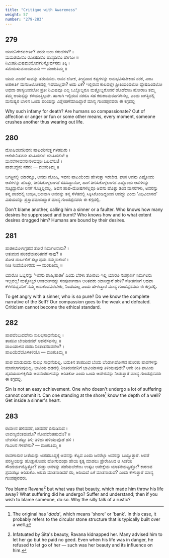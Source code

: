 ```yaml
---
title: "Critique with Awareness"
weight: 57
number: "279-283"
---
```


## 279

ಯಮನಿಗೇಕಪಕೀರ್ತಿ? ನರರು ಬಲು ಕರುಣಿಗಳೆ? ।  
ಮಮತೆಯಿನೊ ರೋಷದಿನೊ ಹಾಸ್ಯದಿನೊ ಹೇಗೋ ॥  
ನಿಮಿಷನಿಮಿಷಮುಮೊರ್ವನಿನ್ನೊರ್ವನನು ತಿಕ್ಕಿ ।  
ಸಮೆಯಿಸುವನಾಯುವನು — ಮಂಕುತಿಮ್ಮ ॥

ಯಮ ಎಂದರೆ ಸಾವನ್ನು ತರುವವನು. ಅವನ ಲೋಕ, ತೀವ್ರವಾದ ಕಷ್ಟಗಳನ್ನು ಅನುಭವಿಸಬೇಕಾದ ನರಕ, ಎಂಬ ಅಪಕೀರ್ತಿ ಮನುಜಲೋಕದಲ್ಲಿ ಇದೆಯಲ್ಲವೇ? ಅದು ಏಕೆ? ಇಲ್ಲಿರುವ ಕಾಲದಲ್ಲೇ ಪ್ರೀತಿಯಿಂದಲೋ ದ್ವೇಷದಿಂದಲೋ ಅಥವಾ ಹಾಸ್ಯದಿಂದಲೋ ಪ್ರತೀ ನಿಮಿಷವೂ ಎಲ್ಲ ಒಬ್ಬೊಬ್ಬರೂ ಮತ್ತೊಬ್ಬರೊಡನೆ ಹೊಡೆದಾಡಿ ಹೋರಾಡಿ ತಮ್ಮ ತಮ್ಮ ಆಯಸ್ಸನ್ನು ಕಳೆಯುತ್ತಿಲ್ಲವೇ. ಹಾಗಾಗಿ ಇಲ್ಲಿರುವ ನರರೂ ಸಹ ಕರುಣಾಮಯಿಗಳೇನಲ್ಲ, ಎಂದು ಜಗತ್ತಿನಲ್ಲಿ ಮನುಷ್ಯರ ಬಾಳಿನ ಒಂದು ಪರಿಯನ್ನು ವಿಶ್ಲೇಷಣೆಮಾಡಿದ್ದಾರೆ ಮಾನ್ಯ ಗುಂಡಪ್ಪನವರು ಈ ಕಗ್ಗದಲ್ಲಿ

Why such infamy for death? Are humans so compassionate? Out of affection or anger or fun or some other means, every moment, someone crushes another thus wearing out life.

## 280

ದೋಷಿಯವನಿವನು ಪಾಪಿಯೆನುತ್ತ ಗಳಹದಿರು ।  
ಆಶೆಯೆನಿತವನು ಸಹಿಸಿದನೊ! ದಹಿಸಿದನೊ! ॥  
ವಾಸನೆಗಳವನನೇನೆಳದವೋ ಬಲವೆನೊ! ।  
ಪಾಶಬದ್ಧನು ನರನು — ಮಂಕುತಿಮ್ಮ ॥

ಜಗತ್ತಿನಲ್ಲಿ ಯಾರನ್ನೂ, ಅವನು ದೋಷಿ, ಇವನು ಪಾಪಿಯೆಂದು ಹೇಳುತ್ತಾ ಇರಬೇಡ. ಪಾಪ ಅವನು ಎಷ್ಟೊಂದು ಆಸೆಗಳನ್ನು ಹೊತ್ತು, ತೀರಿಸಿಕೊಳ್ಳಲಾಗದೆ ಸಹಿಸಿದ್ದಾನೋ, ಹಾಗೆ ತೀರಿಸಿಕೊಳ್ಳಲಾಗದ ಎಷ್ಟೊಂದು ಆಸೆಗಳನ್ನು ಸುಟ್ಟಿದ್ದಾನೋ ನಿನಗೆ ಗೊತ್ತಿಲ್ಲವಲ್ಲ. ಅವನ ಪಾಪ-ದೋಷಗಳೆಲ್ಲವೂ ಅವನು ಹೊತ್ತು ತಂದ ವಾಸನೆಗಳು, ಅವನನ್ನು ತನ್ನ ಪಾಶದಲ್ಲಿ ಬಂಧಿಸಿ,ಬಲವಾಗಿ ಅವನನ್ನು ತನ್ನ ಸೆಳೆತದಲ್ಲಿ ಸಿಕ್ಕಿಸಿಕೊಂಡಿದ್ದರಿಂದ ಆದದ್ದು ಎಂದು ‘ವಿಧಿವಿಲಾಸದ’ ವಿಷಯವನ್ನು ಪ್ರಸ್ತಾಪಮಾಡಿದ್ದಾರೆ ಮಾನ್ಯ ಗುಂಡಪ್ಪನವರು ಈ ಕಗ್ಗದಲ್ಲಿ.

Don't blame another, calling him a sinner or a faulter. Who knows how many desires he suppressed and burnt? Who knows how and to what extent desires dragged him? Humans are bound by their desires.

## 281

ಪಾತಕಿಯೊಳಾಗ್ರಹವ ತೋರೆ ನಿರ್ಮಲನಾರು? ।  
ಆತುಮದ ಪರಿಕಥೆಯನರಿತವರೆ ನಾವು? ॥  
ಸೋತ ದುರ್ಬಲಿಗೆ ಸಲ್ಲುವುದು ನಮ್ಮನುಕಂಪೆ ।  
ನೀತಿ ನಿಂದೆಯೊಳಿರದು — ಮಂಕುತಿಮ್ಮ ॥

ಯಾರೋ ಒಬ್ಬನನ್ನು ‘ಇವನು ಪಾಪಿ,ಪಾತಕಿ’ ಎಂದು ಬೆರಳು ತೋರಲು ಇಲ್ಲಿ ಯಾರೂ ಸಂಪೂರ್ಣ ನಿರ್ಮಲರು ಇಲ್ಲವಲ್ಲ! ಮತ್ತೊಬ್ಬರ ಆಂತರ್ಯವನ್ನು ಸಂಪೂರ್ಣವಾಗಿ ಅರಿತವರು ಯಾರಿದ್ದಾರೆ ಹೇಳಿ? ಸೋತವರಿಗೆ ಅಥವಾ ಕೆಳಗೆಬಿದ್ದವರಿಗೆ ನಮ್ಮ ಅನುಕಂಪವಿರಬೇಕು, ನಿಂದೆಯಲ್ಲ ಎಂದು ಹೇಳುತ್ತಾರೆ ಮಾನ್ಯ ಗುಂಡಪ್ಪನವರು ಈ ಕಗ್ಗದಲ್ಲಿ.

To get angry with a sinner, who is so pure? Do we know the complete narrative of the Self? Our compassion goes to the weak and defeated. Criticism cannot become the ethical standard.

## 282

ಪಾಪವೆಂಬುದದೇನು ಸುಲಭಸಾಧನೆಯಲ್ಲ ।  
ತಾಪದಿಂ ಬೇಯದವನ್ ಅದನೆಸಪನಲ್ಲ ॥  
ವಾಪಿಯಾಳವ ದಡದಿ ನಿಂತಾತನರಿವನೇಂ? ।  
ಪಾಪಿಯೆದೆಯೊಳಕಿಳಿಯೊ — ಮಂಕುತಿಮ್ಮ ॥

ಪಾಪ ಮಾಡುವುದು ಸುಲಭ ಸಾಧನೆಯಲ್ಲ. ಬದುಕಿನ ತಾಪದಿಂದ ಬೆಂದು ಬೆಂಡಾಗಿಹೋಗದ ಹೊರತು ಪಾಪಗಳನ್ನು ಮಾಡಲಾಗುವುದಿಲ್ಲ. ಭಾವಿಯ ದಡದಲ್ಲಿ ನಿಂತಿರುವವನಿಗೆ ಭಾವಿಯಾಳವು ತಿಳಿಯುವುದೇ? ಅದೇ ರೀತಿ ಪಾಪಿಯ ಹೃದಯದಾಳಕ್ಕಿಳಿದು ಅವನಂತರಾಳವನ್ನು ಅರಿತಿಕೋ ಎಂದು ಒಂದು ಆದೇಶವನ್ನು ನೀಡುತ್ತಾರೆ ಮಾನ್ಯ ಗುಂಡಪ್ಪನವರು ಈ ಕಗ್ಗದಲ್ಲಿ.

Sin is not an easy achievement. One who doesn't undergo a lot of suffering cannot commit it. Can one standing at the shore[^97] know the depth of a well? Get inside a sinner's heart.

## 283

ರಾವಣನ ಹಳಿವವನೆ, ಜೀವವನೆ ಬಿಸುಡಿಸುವ ।  
ಲಾವಣ್ಯವೆಂತಹುದೊ? ನೋವದೆಂತಹುದೊ? ॥  
ಬೇವಸವ ಪಟ್ಟು ತಿಳಿ; ತಿಳಿದು ಹಳಿಯುವೊಡೆ ಹಳಿ ।  
ಗಾವಿಲನ ಗಳಹೇನು?‌ — ಮಂಕುತಿಮ್ಮ ॥

ರಾವಣಾಸುರ ಸೀತೆಯನ್ನು ಅಪಹರಿಸಿದ್ದಕ್ಕೆ ಅವನನ್ನು ಕೆಟ್ಟವ ಎಂದು ಜನರೆಲ್ಲಾ ಅವನನ್ನು ಬಯ್ಯುತ್ತಾರೆ. ಆದರೆ ಪರಸ್ತ್ರೀಯನ್ನು ಹೊತ್ತುಕೊಂಡು ಹೋಗುವಂಥಾ ಹೇಯ ಕೃತ್ಯ ಮಾಡಲು ಪ್ರೇರೇಪಿಸಿದ ಆ ಸೀತೆಯ ಸೌಂದರ್ಯವೆಷ್ಟಿತ್ತೋ? ಮತ್ತು ಅವಳನ್ನು ಪಡೆಯಬೇಕೆಂಬ ಉತ್ಕಟ ಅಪೇಕ್ಷೆಯ ಯಾತನೆಯಷ್ಟಿತ್ತೋ? ಕಾರಣವ ಶ್ರಮಪಟ್ಟು ಅರಿತುಕೊ. ಅರಿತು ಮಾತನಾಡಿದರೆ ಸರಿ, ಅರಿಯದೆ ಏಕೆ ಮಾತನಾಡುವೆ? ಎಂದು ಕೇಳುತ್ತಾರೆ ಮಾನ್ಯ ಗುಂಡಪ್ಪನವರು.

You blame Ravana[^98] but what was that beauty, which made him throw his life away? What suffering did he undergo? Suffer and understand; then if you wish to blame someone, do so. Why the silly talk of a rustic?

[^97]: The original has '_dada_', which means 'shore' or 'bank'. In this case, it probably refers to the circular stone structure that is typically built over a well.
[^98]: Infatuated by Sita's beauty, Ravana kidnapped her. Many advised him to let her go but he paid no geed. Even when his life was in danger, he refused to let go of her — such was her beauty and its influence on him.
